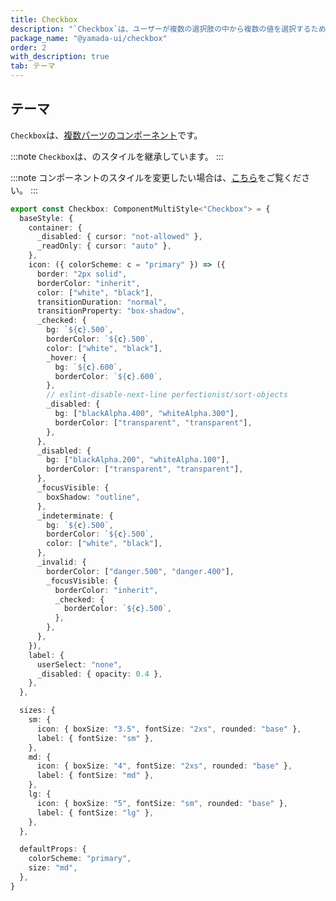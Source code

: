 ```yaml
---
title: Checkbox
description: "`Checkbox`は、ユーザーが複数の選択肢の中から複数の値を選択するための使用されるコンポーネントです。"
package_name: "@yamada-ui/checkbox"
order: 2
with_description: true
tab: テーマ
---
```


## テーマ

`Checkbox`は、[複数パーツのコンポーネント](/styled-system/theming/component-styles#複数パーツのコンポーネント)です。

:::note
`Checkbox`は、のスタイルを継承しています。
:::

:::note
コンポーネントのスタイルを変更したい場合は、[こちら](/styled-system/theming/customize-theme#コンポーネントのスタイルを変更する)をご覧ください。
:::

```ts
export const Checkbox: ComponentMultiStyle<"Checkbox"> = {
  baseStyle: {
    container: {
      _disabled: { cursor: "not-allowed" },
      _readOnly: { cursor: "auto" },
    },
    icon: ({ colorScheme: c = "primary" }) => ({
      border: "2px solid",
      borderColor: "inherit",
      color: ["white", "black"],
      transitionDuration: "normal",
      transitionProperty: "box-shadow",
      _checked: {
        bg: `${c}.500`,
        borderColor: `${c}.500`,
        color: ["white", "black"],
        _hover: {
          bg: `${c}.600`,
          borderColor: `${c}.600`,
        },
        // eslint-disable-next-line perfectionist/sort-objects
        _disabled: {
          bg: ["blackAlpha.400", "whiteAlpha.300"],
          borderColor: ["transparent", "transparent"],
        },
      },
      _disabled: {
        bg: ["blackAlpha.200", "whiteAlpha.100"],
        borderColor: ["transparent", "transparent"],
      },
      _focusVisible: {
        boxShadow: "outline",
      },
      _indeterminate: {
        bg: `${c}.500`,
        borderColor: `${c}.500`,
        color: ["white", "black"],
      },
      _invalid: {
        borderColor: ["danger.500", "danger.400"],
        _focusVisible: {
          borderColor: "inherit",
          _checked: {
            borderColor: `${c}.500`,
          },
        },
      },
    }),
    label: {
      userSelect: "none",
      _disabled: { opacity: 0.4 },
    },
  },

  sizes: {
    sm: {
      icon: { boxSize: "3.5", fontSize: "2xs", rounded: "base" },
      label: { fontSize: "sm" },
    },
    md: {
      icon: { boxSize: "4", fontSize: "2xs", rounded: "base" },
      label: { fontSize: "md" },
    },
    lg: {
      icon: { boxSize: "5", fontSize: "sm", rounded: "base" },
      label: { fontSize: "lg" },
    },
  },

  defaultProps: {
    colorScheme: "primary",
    size: "md",
  },
}
```

